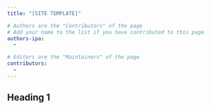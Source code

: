 ```yaml
---
title: "[SITE TEMPLATE]"

# Authors are the "Contributors" of the page
# Add your name to the list if you have contributed to this page
authors-ipa:
  - 

# Editors are the "Maintainers" of the page
contributors:
  - 
---
```


:::{.page-subtitle}
:::

## Heading 1

